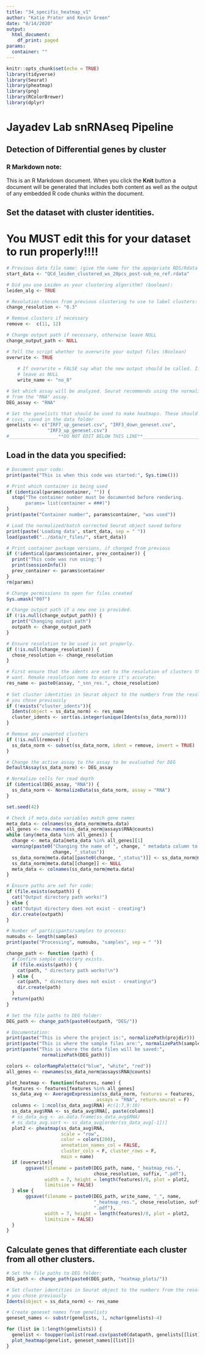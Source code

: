 ```yaml
---
title: "34_specific_heatmap_v1"
author: "Katie Prater and Kevin Green"
date: "8/14/2020"
output: 
  html_document:
    df_print: paged
params:
  container: ""
---
```


```r
knitr::opts_chunk$set(echo = TRUE)
library(tidyverse)
library(Seurat)
library(pheatmap)
library(png)
library(RColorBrewer)
library(dplyr)
```

# Jayadev Lab snRNAseq Pipeline

## Detection of Differential genes by cluster

### R Markdown note:
This is an R Markdown document. When you click the **Knit** button a document
will be generated that includes both content as well as the output of any
embedded R code chunks within the document.

## Set the dataset with cluster identities.
# You MUST edit this for your dataset to run properly!!!!
```r
# Previous data file name: (give the name for the appopriate RDS/Rdata file)
start_data <- "QCd_leiden_clustered_ws_20pcs_post-sub_no_ref.rdata"

# Did you use Leiden as your clustering algorithm? (boolean):
leiden_alg <- TRUE

# Resolution chosen from previous clustering to use to label clusters:
change_resolution <- "0.3"

# Remove clusters if necessary
remove <-  c(11, 12)

# Change output path if necessary, otherwise leave NULL
change_output_path <- NULL

# Tell the script whether to overwrite your output files (Boolean)
overwrite <- TRUE
  
    # If overwrite = FALSE say what the new output should be called. If TRUE,
    # leave as NULL
    write_name <- "no_8"

# Set which assay will be analyzed. Seurat recommends using the normalized data
# from the "RNA" assay.
DEG_assay <- "RNA"

# Set the genelists that should be used to make heatmaps. These should be in
# csvs, saved in the data folder
genelists <- c("IRF7_up_geneset.csv", "IRF3_down_geneset.csv",
               "IRF3_up_geneset.csv")
#__________________**DO NOT EDIT BELOW THIS LINE**___________________________
```

## Load in the data you specified:
```r
# Document your code:
print(paste("This is when this code was started:", Sys.time()))

# Print which container is being used
if (identical(params$container, "")) {
  stop("The container number must be documented before rendering.
       params= list(container = ###)")
}
print(paste("Container number", params$container, "was used"))

# Load the normalized/batch corrected Seurat object saved before
print(paste('Loading data', start_data, sep = " "))
load(paste0("../data/r_files/", start_data))

# Print container package versions, if changed from previous
if (!identical(params$container, prev_container)) {
  print("This code was run using:")
  print(sessionInfo())
  prev_container <- params$container
}
rm(params)

# Change permissions to open for files created
Sys.umask("007")

# Change output path if a new one is provided.
if (!is.null(change_output_path)) {
  print("Changing output path")
  outpath <- change_output_path
}

# Ensure resolution to be used is set properly.
if (!is.null(change_resolution)) {
  chose_resolution <- change_resolution
}

# First ensure that the idents are set to the resolution of clusters that you
# want. Remake resolution name to ensure it's accurate:
res_name <- paste0(assay, "_snn_res.", chose_resolution)
  
# Set cluster identities in Seurat object to the numbers from the resolution
# you chose previously
if (!exists("cluster_idents")){
  Idents(object = ss_data_norm) <- res_name
  cluster_idents <- sort(as.integer(unique(Idents(ss_data_norm))))
}

# Remove any unwanted clusters
if (!is.null(remove)) {
  ss_data_norm <- subset(ss_data_norm, ident = remove, invert = TRUE)
}

# Change the active assay to the assay to be evaluated for DEG
DefaultAssay(ss_data_norm) <- DEG_assay

# Normalize cells for read depth
if (identical(DEG_assay, "RNA")) {
  ss_data_norm <- NormalizeData(ss_data_norm, assay = "RNA")
}

set.seed(42)

# Check if meta.data variables match gene names
meta_data <- colnames(ss_data_norm@meta.data)
all_genes <- row.names(ss_data_norm@assays$RNA@counts)
while (any(meta_data %in% all_genes)) {
  change <- meta_data[meta_data %in% all_genes][1]
  warning(paste0("Changing the name of ", change, " metadata column to ",
                 change, "_status"))
  ss_data_norm@meta.data[[paste0(change, "_status")]] <- ss_data_norm@meta.data[[change]]
  ss_data_norm@meta.data[[change]] <- NULL
  meta_data <- colnames(ss_data_norm@meta.data)
}
```

```r
# Ensure paths are set for code:
if (file.exists(outpath)) {
  cat("Output directory path works!")
} else {
  cat("Output directory does not exist - creating")
  dir.create(outpath)
}

# Number of participants/samples to process:
numsubs <- length(samples)
print(paste("Processing", numsubs, "samples", sep = " "))

change_path <- function (path) {
  # Confirm sample directory exists.
  if (file.exists(path)) {
    cat(path, " directory path works!\n")
  } else {
    cat(path, " directory does not exist - creating\n")
    dir.create(path)
  }
  return(path)
}

# Set the file paths to DEG folder:
DEG_path <- change_path(paste0(outpath, "DEG/"))

# Documentation:
print(paste("This is where the project is:", normalizePath(projdir)))
print(paste("This is where the sample files are:", normalizePath(sample_dir)))
print(paste("This is where the data files will be saved:",
             normalizePath(DEG_path)))
```

```r
colors <- colorRampPalette(c("blue", "white", "red"))
all_genes <- rownames(ss_data_norm@assays$RNA@counts)

plot_heatmap <- function(features, name) {
  features <- features[features %in% all_genes]
  ss_data_avg <- AverageExpression(ss_data_norm, features = features,
                                 assays = "RNA", return.seurat = F)
  columns <- 1:ncol(ss_data_avg$RNA) #c(1:7,9:10)    
  ss_data_avg$RNA <- ss_data_avg$RNA[, paste(columns)]
  # ss_data_avg <- as.data.frame(ss_data_avg$RNA)
  # ss_data_avg.sort <- ss_data_avg[order(ss_data_avg[-1])]
  plot2 <- pheatmap(ss_data_avg$RNA, 
                    scale = "row",
                    color = colors(200),
                    annotation_names_col = FALSE,
                    cluster_cols = F, cluster_rows = F,
                    main = name)
  if (overwrite){
       ggsave(filename = paste0(DEG_path, name, "_heatmap_res.",
                                chose_resolution, suffix, ".pdf"),
              width = 7, height = length(features)/8, plot = plot2,
              limitsize = FALSE)
  } else {
       ggsave(filename = paste0(DEG_path, write_name, "_", name,
                                "_heatmap_res.", chose_resolution, suffix,
                                ".pdf"),
              width = 7, height = length(features)/8, plot = plot2,
              limitsize = FALSE)
  }
}
```

## Calculate genes that differentiate each cluster from all other clusters.
```r
# Set the file paths to DEG folder:
DEG_path <- change_path(paste0(DEG_path, "heatmap_plots/"))

# Set cluster identities in Seurat object to the numbers from the resolution
# you chose previously
Idents(object = ss_data_norm) <- res_name

# Create geneset names from genelists
geneset_names <- substr(genelists, 1, nchar(genelists)-4)

for (list in 1:length(genelists)) {
  genelist <- toupper(unlist(read.csv(paste0(datapath, genelists[[list]]))))
  plot_heatmap(genelist, geneset_names[[list]])
}
```
